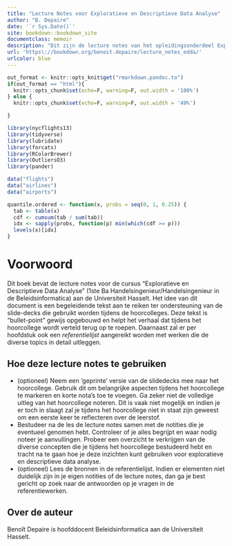 ```yaml
---
title: "Lecture Notes voor Exploratieve en Descriptieve Data Analyse"
author: "B. Depaire"
date: '`r Sys.Date()`'
site: bookdown::bookdown_site
documentclass: memoir
description: "Dit zijn de lecture notes van het opleidingsonderdeel Exploratieve en Descriptieve Data Analyse"
url: 'https\://bookdown.org/benoit.depaire/lecture_notes_edda/'
urlcolor: blue
---
```

```r
out_format <- knitr::opts_knit$get("rmarkdown.pandoc.to")
if(out_format == "html"){
  knitr::opts_chunk$set(echo=F, warning=F, out.width = '100%')
} else {
  knitr::opts_chunk$set(echo=F, warning=F, out.width = '49%')

}
```

```r
library(nycflights13)
library(tidyverse)
library(lubridate)
library(forcats)
library(RColorBrewer)
library(OutliersO3)
library(pander)
```
```r
data("flights")
data("airlines")
data("airports")
```

```r
quantile.ordered <- function(x, probs = seq(0, 1, 0.25)) {
  tab <- table(x)
  cdf <- cumsum(tab / sum(tab))
  idx <- sapply(probs, function(p) min(which(cdf >= p)))
  levels(x)[idx] 
}
```

# Voorwoord {-}

Dit boek bevat de lecture notes voor de cursus "Exploratieve en Descriptieve Data Analyse" (1ste Ba Handelsingenieur/Handelsingenieur in de Beleidsinformatica) aan de Universiteit Hasselt. Het idee van dit document is een begeleidende tekst aan te reiken ter ondersteuning van de slide-decks die gebruikt worden tijdens de hoorcolleges. Deze tekst is "bullet-point" gewijs opgebouwd en helpt het verhaal dat tijdens het hoorcollege wordt verteld terug op te roepen. Daarnaast zal er per hoofdstuk ook een _referentielijst_ aangereikt worden met werken die de diverse topics in detail uitleggen. 

## Hoe deze lecture notes te gebruiken {-}

- (optioneel) Neem een 'geprinte' versie van de slidedecks mee naar het hoorcollege. Gebruik dit om belangrijke aspecten tijdens het hoorcollege te markeren en korte nota's  toe te voegen. Ga zeker niet de volledige uitleg van het hoorcollege noteren. Dit is vaak niet mogelijk en indien je er toch in slaagt zal je tijdens het hoorcollege niet in staat zijn geweest om een eerste keer te reflecteren over de leerstof.
- Bestudeer na de les de lecture notes samen met de notities die je eventueel genomen hebt. Controleer of je alles begrijpt en waar nodig noteer je aanvullingen. Probeer een overzicht te verkrijgen van de diverse concepten die je tijdens het hoorcollege bestudeerd hebt en tracht na te gaan hoe je deze inzichten kunt gebruiken voor exploratieve en descriptieve data analyse.
- (optioneel) Lees de bronnen in de referentielijst. Indien er elementen niet duidelijk zijn in je eigen notities of de lecture notes, dan ga je best gericht op zoek naar de antwoorden op je vragen in de referentiewerken.

## Over de auteur {-}

Benoît Depaire is hoofddocent Beleidsinformatica aan de Universiteit Hasselt.